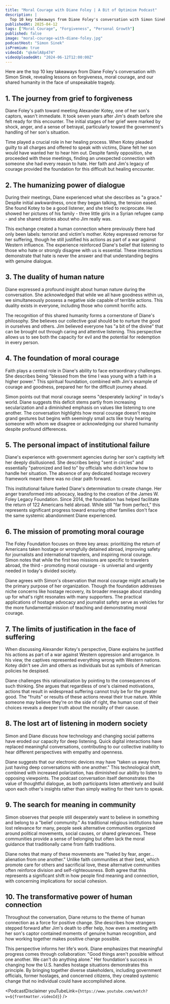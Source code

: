 ```yaml
---
title: "Moral Courage with Diane Foley | A Bit of Optimism Podcast"
description: |
  Top 10 key takeaways from Diane Foley's conversation with Simon Sinek, revealing lessons on forgiveness, moral courage, and our shared humanity in the face of unspeakable tragedy.
publishedAt: 2025-04-12
tags: ["Moral Courage", "Forgiveness", "Personal Growth"]
published: false
image: "moral-courage-with-diane-foley.jpg"
podcastHost: "Simon Sinek"
isPremium: true
videoId: "qk4elA8p474"
videoUploadedAt: "2024-06-12T12:00:00Z"
---
```



<PodcastSummaryPageLayout frontmatter={frontmatter}>

Here are the top 10 key takeaways from Diane Foley's conversation with Simon Sinek, revealing lessons on forgiveness, moral courage, and our shared humanity in the face of unspeakable tragedy.

## 1. The journey from grief to forgiveness

Diane Foley's path toward meeting Alexander Kotey, one of her son's captors, wasn't immediate. It took seven years after Jim's death before she felt ready for this encounter. The initial stages of her grief were marked by shock, anger, and a sense of betrayal, particularly toward the government's handling of her son's situation.

Time played a crucial role in her healing process. When Kotey pleaded guilty to all charges and offered to speak with victims, Diane felt her son would have wanted her to hear him out. Despite family opposition, she proceeded with these meetings, finding an unexpected connection with someone she had every reason to hate. Her faith and Jim's legacy of courage provided the foundation for this difficult but healing encounter.

## 2. The humanizing power of dialogue

During their meetings, Diane experienced what she describes as "a grace." Despite initial awkwardness, once they began talking, the tension eased. She found Kotey to be a good listener, and she tried to reciprocate. He showed her pictures of his family - three little girls in a Syrian refugee camp - and she shared stories about who Jim really was.

This exchange created a human connection where previously there had only been labels: terrorist and victim's mother. Kotey expressed remorse for her suffering, though he still justified his actions as part of a war against Western influence. The experience reinforced Diane's belief that listening to those who hate or strongly disagree with us is essential. These interactions demonstrate that hate is never the answer and that understanding begins with genuine dialogue.

## 3. The duality of human nature

Diane expressed a profound insight about human nature during the conversation. She acknowledged that while we all have goodness within us, we simultaneously possess a negative side capable of terrible actions. This duality exists in everyone, including those who commit horrific acts.

The recognition of this shared humanity forms a cornerstone of Diane's philosophy. She believes our collective goal should be to nurture the good in ourselves and others. Jim believed everyone has "a bit of the divine" that can be brought out through caring and attentive listening. This perspective allows us to see both the capacity for evil and the potential for redemption in every person.

## 4. The foundation of moral courage

Faith plays a central role in Diane's ability to face extraordinary challenges. She describes being "blessed from the time I was young with a faith in a higher power." This spiritual foundation, combined with Jim's example of courage and goodness, prepared her for the difficult journey ahead.

Simon points out that moral courage seems "desperately lacking" in today's world. Diane suggests this deficit stems partly from increasing secularization and a diminished emphasis on values like listening to one another. The conversation highlights how moral courage doesn't require grand gestures but begins with seemingly small acts like truly hearing someone with whom we disagree or acknowledging our shared humanity despite profound differences.

## 5. The personal impact of institutional failure

Diane's experience with government agencies during her son's captivity left her deeply disillusioned. She describes being "sent in circles" and essentially "patronized and lied to" by officials who didn't know how to handle her situation. The absence of any dedicated hostage recovery framework meant there was no clear path forward.

This institutional failure fueled Diane's determination to create change. Her anger transformed into advocacy, leading to the creation of the James W. Foley Legacy Foundation. Since 2014, the foundation has helped facilitate the return of 122 Americans held abroad. While still "far from perfect," this represents significant progress toward ensuring other families don't face the same systemic abandonment Diane experienced.

## 6. The mission of promoting moral courage

The Foley Foundation focuses on three key areas: prioritizing the return of Americans taken hostage or wrongfully detained abroad, improving safety for journalists and international travelers, and inspiring moral courage. Simon notes that while the first two missions are specific to travelers abroad, the third - promoting moral courage - is universal and urgently needed in today's divided society.

Diane agrees with Simon's observation that moral courage might actually be the primary purpose of her organization. Though the foundation addresses niche concerns like hostage recovery, its broader message about standing up for what's right resonates with many supporters. The practical applications of hostage advocacy and journalist safety serve as vehicles for the more fundamental mission of teaching and demonstrating moral courage.

## 7. The limits of justification in the face of suffering

When discussing Alexander Kotey's perspective, Diane explains he justified his actions as part of a war against Western oppression and arrogance. In his view, the captives represented everything wrong with Western nations. Kotey didn't see Jim and others as individuals but as symbols of American policies he despised.

Diane challenges this rationalization by pointing to the consequences of such thinking. She argues that regardless of one's claimed motivations, actions that result in widespread suffering cannot truly be for the greater good. The "fruits" or results of these actions reveal their true nature. While someone may believe they're on the side of right, the human cost of their choices reveals a deeper truth about the morality of their cause.

## 8. The lost art of listening in modern society

Simon and Diane discuss how technology and changing social patterns have eroded our capacity for deep listening. Quick digital interactions have replaced meaningful conversations, contributing to our collective inability to hear different perspectives with empathy and openness.

Diane suggests that our electronic devices may have "taken us away from just having deep conversations with one another." This technological shift, combined with increased polarization, has diminished our ability to listen to opposing viewpoints. The podcast conversation itself demonstrates the value of thoughtful dialogue, as both participants listen attentively and build upon each other's insights rather than simply waiting for their turn to speak.

## 9. The search for meaning in community

Simon observes that people still desperately want to believe in something and belong to a "belief community." As traditional religious institutions have lost relevance for many, people seek alternative communities organized around political movements, social causes, or shared grievances. These communities provide a sense of belonging but often lack the moral guidance that traditionally came from faith traditions.

Diane notes that many of these movements are "fueled by fear, anger... alienation from one another." Unlike faith communities at their best, which promote care for others and sacrificial love, these alternative communities often reinforce division and self-righteousness. Both agree that this represents a significant shift in how people find meaning and connection, with concerning implications for social cohesion.

## 10. The transformative power of human connection

Throughout the conversation, Diane returns to the theme of human connection as a force for positive change. She describes how strangers stepped forward after Jim's death to offer help, how even a meeting with her son's captor contained moments of genuine human recognition, and how working together makes positive change possible.

This perspective informs her life's work. Diane emphasizes that meaningful progress comes through collaboration: "Good things aren't possible without one another. We can't do anything alone." Her foundation's success in changing how the U.S. handles hostage situations demonstrates this principle. By bringing together diverse stakeholders, including government officials, former hostages, and concerned citizens, they created systemic change that no individual could have accomplished alone.

<PodcastDisclaimer
  youTubeLink={`https://www.youtube.com/watch?v=${frontmatter.videoId}`}
/>

</PodcastSummaryPageLayout>
